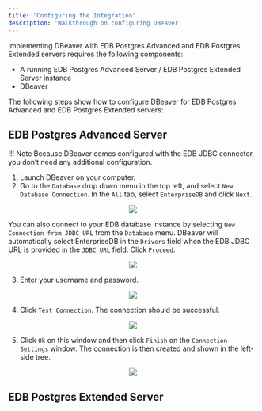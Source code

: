 ```yaml
---
title: 'Configuring the Integration'
description: 'Walkthrough on configuring DBeaver'
---
```


Implementing DBeaver with EDB Postgres Advanced and EDB Postgres Extended servers requires the following components: 

- A running EDB Postgres Advanced Server / EDB Postgres Extended Server instance
- DBeaver

The following steps show how to configure DBeaver for EDB Postgres Advanced and EDB Postgres Extended servers:

## EDB Postgres Advanced Server

!!! Note
    Because DBeaver comes configured with the EDB JDBC connector, you don’t need any additional configuration. 

1. Launch DBeaver on your computer. 
2. Go to the `Database` drop down menu in the top left, and select `New Database Connection`. In the `All` tab, select `EnterpriseDB` and click `Next`.    
<p align="center">
<img  src="Images/NewDatabaseConnection.png">
</p>

You can also connect to your EDB database instance by selecting `New Connection from JDBC URL` from the `Database` menu. DBeaver will automatically select EnterpriseDB in the `Drivers` field when the EDB JDBC URL is provided in the `JDBC URL` field. Click `Proceed`.
<p align="center">
<img  src="Images/JDBCURL.png">
</p>

3. Enter your username and password. 
<p align="center">
<img  src="Images/EDBConnectionSettings.png">
</p>

4. Click `Test Connection`. The connection should be successful. 
<p align="center">
<img  src="Images/ConnectionSuccessful.png">
</p>

5. Click `Ok` on this window and then click `Finish` on the `Connection Settings` window. The connection is then created and shown in the left-side tree. 
<p align="center">
<img  src="Images/ConnectionOnLeftSide.png">
</p>

## EDB Postgres Extended Server
